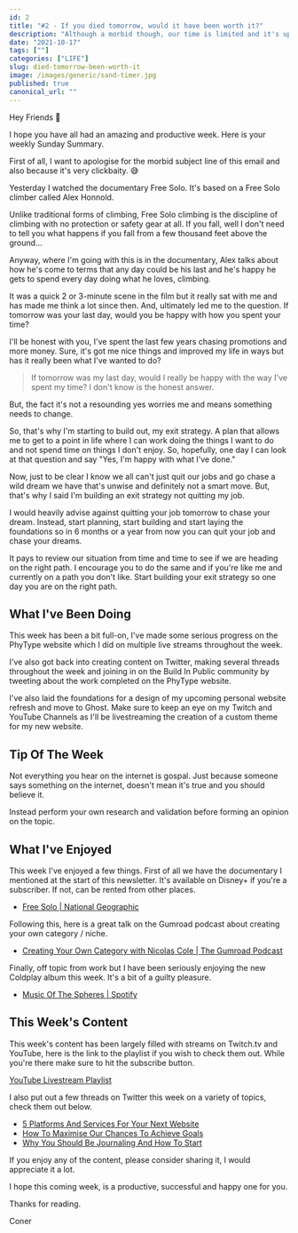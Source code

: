 ```yaml
---
id: 2
title: "#2 - If you died tomorrow, would it have been worth it?"
description: "Although a morbid though, our time is limited and it's up to us to choose how to spend it. In this edition, that's the thought and question I grapple with."
date: "2021-10-17"
tags: [""]
categories: ["LIFE"]
slug: died-tomorrow-been-worth-it
image: /images/generic/sand-timer.jpg
published: true
canonical_url: ""
---
```


Hey Friends 👋

I hope you have all had an amazing and productive week. Here is your weekly Sunday Summary.

First of all, I want to apologise for the morbid subject line of this email and also because it's very clickbaity. 😅

Yesterday I watched the documentary Free Solo. It's based on a Free Solo climber called Alex Honnold.

Unlike traditional forms of climbing, Free Solo climbing is the discipline of climbing with no protection or safety gear at all. If you fall, well I don't need to tell you what happens if you fall from a few thousand feet above the ground...

Anyway, where I'm going with this is in the documentary, Alex talks about how he's come to terms that any day could be his last and he's happy he gets to spend every day doing what he loves, climbing.

It was a quick 2 or 3-minute scene in the film but it really sat with me and has made me think a lot since then. And, ultimately led me to the question.
If tomorrow was your last day, would you be happy with how you spent your time?

I'll be honest with you, I've spent the last few years chasing promotions and more money. Sure, it's got me nice things and improved my life in ways but has it really been what I've wanted to do?

> If tomorrow was my last day, would I really be happy with the way I've spent my time? I don't know is the honest answer.

But, the fact it's not a resounding yes worries me and means something needs to change.

So, that's why I'm starting to build out, my exit strategy. A plan that allows me to get to a point in life where I can work doing the things I want to do and not spend time on things I don't enjoy. So, hopefully, one day I can look at that question and say "Yes, I'm happy with what I've done."

Now, just to be clear I know we all can't just quit our jobs and go chase a wild dream we have that's unwise and definitely not a smart move. But, that's why I said I'm building an exit strategy not quitting my job.

I would heavily advise against quitting your job tomorrow to chase your dream. Instead, start planning, start building and start laying the foundations so in 6 months or a year from now you can quit your job and chase your dreams.

It pays to review our situation from time and time to see if we are heading on the right path. I encourage you to do the same and if you're like me and currently on a path you don't like. Start building your exit strategy so one day you are on the right path.

## What I've Been Doing

This week has been a bit full-on, I've made some serious progress on the PhyType website which I did on multiple live streams throughout the week.

I've also got back into creating content on Twitter, making several threads throughout the week and joining in on the Build In Public community by tweeting about the work completed on the PhyType website.

I've also laid the foundations for a design of my upcoming personal website refresh and move to Ghost. Make sure to keep an eye on my Twitch and YouTube Channels as I'll be livestreaming the creation of a custom theme for my new website.

## Tip Of The Week

Not everything you hear on the internet is gospal. Just because someone says something on the internet, doesn't mean it's true and you should believe it.

Instead perform your own research and validation before forming an opinion on the topic.

## What I've Enjoyed

This week I've enjoyed a few things. First of all we have the documentary I mentioned at the start of this newsletter. It's available on Disney+ if you're a subscriber. If not, can be rented from other places.

- [Free Solo | National Geographic](https://www.youtube.com/watch?v=urRVZ4SW7WU)

Following this, here is a great talk on the Gumroad podcast about creating your own category / niche.

- [Creating Your Own Category with Nicolas Cole | The Gumroad Podcast](https://www.youtube.com/watch?v=X3bQfP_2ALs)

Finally, off topic from work but I have been seriously enjoying the new Coldplay album this week. It's a bit of a guilty pleasure.

- [Music Of The Spheres | Spotify](https://open.spotify.com/album/06mXfvDsRZNfnsGZvX2zpb)

## This Week's Content

This week's content has been largely filled with streams on Twitch.tv and YouTube, here is the link to the playlist if you wish to check them out. While you're there make sure to hit the subscribe button.

[YouTube Livestream Playlist](https://www.youtube.com/playlist?list=PLRbCPnFLHeCDCrTYhu2uRifr7TgdMnb4P)

I also put out a few threads on Twitter this week on a variety of topics, check them out below.

- [5 Platforms And Services For Your Next Website](https://twitter.com/MrConerMurphy/status/1447604362033913856)
- [How To Maximise Our Chances To Achieve Goals](https://twitter.com/MrConerMurphy/status/1448321816452272131)
- [Why You Should Be Journaling And How To Start](https://twitter.com/MrConerMurphy/status/1449067211625218052)

If you enjoy any of the content, please consider sharing it, I would appreciate it a lot.

I hope this coming week, is a productive, successful and happy one for you.

Thanks for reading.

Coner
